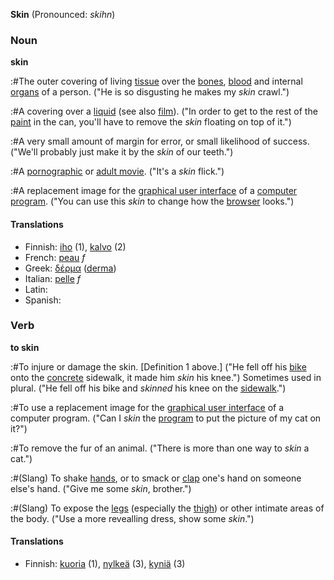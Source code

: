 '''Skin''' (Pronounced: ''skihn'')<br>

===Noun===
'''skin'''
:#The outer covering of living [[tissue]] over the [[bones]], [[blood]] and internal [[organs]] of a person. ("He is so disgusting he makes my ''skin'' crawl.")
:#A covering over a [[liquid]] (see also [[film]]). ("In order to get to the rest of the [[paint]] in the can, you'll have to remove the ''skin'' floating on top of it.")
:#A very small amount of margin for error, or small likelihood of success.  ("We'll probably just make it by the ''skin'' of our teeth.")
:#A [[pornographic]] or [[adult movie]].  ("It's a ''skin'' flick.")
:#A replacement image for the [[graphical user interface]] of a [[computer program]].  ("You can use this ''skin'' to change how the [[browser]] looks.")

====Translations====
*Finnish: [[iho]] (1), [[kalvo]] (2)
*French: [[peau]] ''f''
*Greek: [[δέρμα]] ([[derma]])
*Italian: [[pelle]] ''f''
*Latin:
*Spanish:

===Verb===
'''to skin'''
:#To injure or damage the skin. [Definition 1 above.]  ("He fell off his [[bike]] onto the [[concrete]] sidewalk, it made him ''skin'' his knee.")  Sometimes used in plural.  ("He fell off his bike and ''skinned'' his knee on the [[sidewalk]].")
:#To use a replacement image for the [[graphical user interface]] of a computer program.  ("Can I ''skin'' the [[program]] to put the picture of my cat on it?")
:#To remove the fur of an animal.  ("There is more than one way to ''skin'' a cat.")
:#(Slang) To shake [[hands]], or to smack or [[clap]] one's hand on someone else's hand.  ("Give me some ''skin'', brother.")
:#(Slang) To expose the [[legs]] (especially the [[thigh]]) or other intimate areas of the body.  ("Use a more revealling dress, show some ''skin''.")

====Translations====
*Finnish: [[kuoria]] (1), [[nylkeä]] (3), [[kyniä]] (3)

{{wi}}